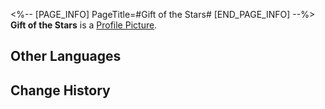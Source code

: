 <%-- [PAGE_INFO]
PageTitle=#Gift of the Stars#
[END_PAGE_INFO] --%>
{{Item Infobox
|id          = 300031
|image       = Item Gift of the Stars.png
|type        = Valuable Object
|invCategory = Valuables
|rarity      = 5
|effect      = A fine-looking envelope containing a custom-made ticket.
|description = "Look for yours among the stars."
}}
'''Gift of the Stars''' is a [[Profile Picture]].

==Other Languages==
{{Other Languages
|en   = Gift of the Stars
|zhs  = 群星之礼
|zht  = 群星之禮
|ja   = 群星の礼
|ko   = 뭇별의 선물
|es   = Regalo de las estrellas
|fr   = Cadeau des étoiles
|ru   = Дар звёзд
|th   = ของขวัญจากหมู่ดาว
|vi   = Món Quà Trời Sao
|de   = Geschenk der Sterne
|id   = Hadiah Bintang-bintang
|pt   = Presente das Estrelas
}}

==Change History==
{{Change History|1.0}}